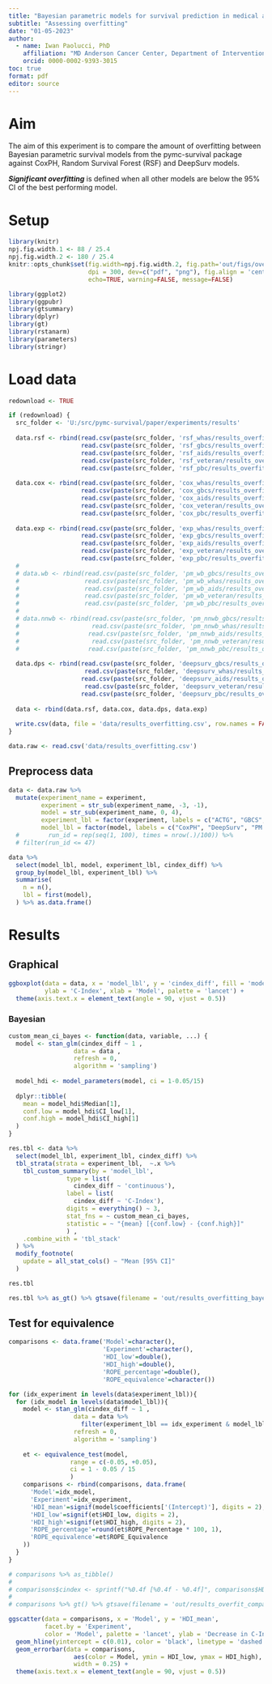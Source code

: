 ```yaml
---
title: "Bayesian parametric models for survival prediction in medical applications"
subtitle: "Assessing overfitting"
date: "01-05-2023"
author:
  - name: Iwan Paolucci, PhD
    affiliation: "MD Anderson Cancer Center, Department of Interventional Radiology, Houston, TX, USA"
    orcid: 0000-0002-9393-3015
toc: true
format: pdf
editor: source
---
```


# Aim

The aim of this experiment is to compare the amount of overfitting between Bayesian parametric survival models from the pymc-survival package against CoxPH, Random Survival Forest (RSF) and DeepSurv models. 

***Significant overfitting*** is defined when all other models are below the 95% CI of the best performing model.

# Setup

```r
library(knitr)
npj.fig.width.1 <- 88 / 25.4
npj.fig.width.2 <- 180 / 25.4
knitr::opts_chunk$set(fig.width=npj.fig.width.2, fig.path='out/figs/overfit/', 
                      dpi = 300, dev=c("pdf", "png"), fig.align = 'center',
                      echo=TRUE, warning=FALSE, message=FALSE)
```

```r
library(ggplot2)
library(ggpubr)
library(gtsummary)
library(dplyr)
library(gt)
library(rstanarm)
library(parameters)
library(stringr)
```

\newpage

# Load data

```r
redownload <- TRUE

if (redownload) {
  src_folder <- 'U:/src/pymc-survival/paper/experiments/results'
  
  data.rsf <- rbind(read.csv(paste(src_folder, 'rsf_whas/results_overfit.csv', sep = '/')),
                    read.csv(paste(src_folder, 'rsf_gbcs/results_overfit.csv', sep = '/')),
                    read.csv(paste(src_folder, 'rsf_aids/results_overfit.csv', sep = '/')),
                    read.csv(paste(src_folder, 'rsf_veteran/results_overfit.csv', sep = '/')),
                    read.csv(paste(src_folder, 'rsf_pbc/results_overfit.csv', sep = '/'))) 
  
  data.cox <- rbind(read.csv(paste(src_folder, 'cox_whas/results_overfit.csv', sep = '/')),
                    read.csv(paste(src_folder, 'cox_gbcs/results_overfit.csv', sep = '/')),
                    read.csv(paste(src_folder, 'cox_aids/results_overfit.csv', sep = '/')),
                    read.csv(paste(src_folder, 'cox_veteran/results_overfit.csv', sep = '/')),
                    read.csv(paste(src_folder, 'cox_pbc/results_overfit.csv', sep = '/'))) 
  
  data.exp <- rbind(read.csv(paste(src_folder, 'exp_whas/results_overfit.csv', sep = '/')),
                    read.csv(paste(src_folder, 'exp_gbcs/results_overfit.csv', sep = '/')),
                    read.csv(paste(src_folder, 'exp_aids/results_overfit.csv', sep = '/')),
                    read.csv(paste(src_folder, 'exp_veteran/results_overfit.csv', sep = '/')),
                    read.csv(paste(src_folder, 'exp_pbc/results_overfit.csv', sep = '/')))
  # 
  # data.wb <- rbind(read.csv(paste(src_folder, 'pm_wb_gbcs/results_overfit.csv', sep = '/')), 
  #                  read.csv(paste(src_folder, 'pm_wb_whas/results_overfit.csv', sep = '/')),
  #                  read.csv(paste(src_folder, 'pm_wb_aids/results_overfit.csv', sep = '/')),
  #                  read.csv(paste(src_folder, 'pm_wb_veteran/results_overfit.csv', sep = '/')),
  #                  read.csv(paste(src_folder, 'pm_wb_pbc/results_overfit.csv', sep = '/')))
  # 
  # data.nnwb <- rbind(read.csv(paste(src_folder, 'pm_nnwb_gbcs/results_overfit.csv', sep = '/')), 
  #                    read.csv(paste(src_folder, 'pm_nnwb_whas/results_overfit.csv', sep = '/')),
  #                   read.csv(paste(src_folder, 'pm_nnwb_aids/results_overfit.csv', sep = '/')),
  #                    read.csv(paste(src_folder, 'pm_nnwb_veteran/results_overfit.csv', sep = '/')),
  #                   read.csv(paste(src_folder, 'pm_nnwb_pbc/results_overfit.csv', sep = '/')))
  
  data.dps <- rbind(read.csv(paste(src_folder, 'deepsurv_gbcs/results_overfit.csv', sep = '/')), 
                     read.csv(paste(src_folder, 'deepsurv_whas/results_overfit.csv', sep = '/')),
                    read.csv(paste(src_folder, 'deepsurv_aids/results_overfit.csv', sep = '/')),
                     read.csv(paste(src_folder, 'deepsurv_veteran/results_overfit.csv', sep = '/')),
                    read.csv(paste(src_folder, 'deepsurv_pbc/results_overfit.csv', sep = '/')))
  
  data <- rbind(data.rsf, data.cox, data.dps, data.exp)
  
  write.csv(data, file = 'data/results_overfitting.csv', row.names = FALSE)
}
```

```r
data.raw <- read.csv('data/results_overfitting.csv')
```

## Preprocess data

```r

data <- data.raw %>%
  mutate(experiment_name = experiment,
         experiment = str_sub(experiment_name, -3, -1),
         model = str_sub(experiment_name, 0, 4),
         experiment_lbl = factor(experiment, labels = c("ACTG", "GBCS", "PBC", "Veteran", "WHAS")),
         model_lbl = factor(model, labels = c("CoxPH", "DeepSurv", "PM Exp", "RSF"))) # 
  #        run_id = rep(seq(1, 100), times = nrow(.)/100)) %>%
  # filter(run_id <= 47)

```

```r
data %>%
  select(model_lbl, model, experiment_lbl, cindex_diff) %>%
  group_by(model_lbl, experiment_lbl) %>%
  summarise(
    n = n(),
    lbl = first(model),
  ) %>% as.data.frame() 
```


# Results

## Graphical

```r

ggboxplot(data = data, x = 'model_lbl', y = 'cindex_diff', fill = 'model_lbl', facet.by = 'experiment_lbl',
          ylab = 'C-Index', xlab = 'Model', palette = 'lancet') +
  theme(axis.text.x = element_text(angle = 90, vjust = 0.5))


```


### Bayesian
```r

custom_mean_ci_bayes <- function(data, variable, ...) {
  model <- stan_glm(cindex_diff ~ 1 , 
                  data = data ,
                  refresh = 0,
                  algorithm = 'sampling')
  
  model_hdi <- model_parameters(model, ci = 1-0.05/15) 
  
  dplyr::tibble(
    mean = model_hdi$Median[1],
    conf.low = model_hdi$CI_low[1],
    conf.high = model_hdi$CI_high[1]
  )
}

res.tbl <- data %>%
  select(model_lbl, experiment_lbl, cindex_diff) %>%
  tbl_strata(strata = experiment_lbl,  ~.x %>%
    tbl_custom_summary(by = 'model_lbl',
                type = list(
                  cindex_diff ~ 'continuous'),
                label = list(
                  cindex_diff ~ 'C-Index'),
                digits = everything() ~ 3,
                stat_fns = ~ custom_mean_ci_bayes,
                statistic = ~ "{mean} [{conf.low} - {conf.high}]"
                ) ,
    .combine_with = 'tbl_stack'
  ) %>%
  modify_footnote(
    update = all_stat_cols() ~ "Mean [95% CI]"
  )

res.tbl

res.tbl %>% as_gt() %>% gtsave(filename = 'out/results_overfitting_bayes.rtf')

```


## Test for equivalence


```r

comparisons <- data.frame('Model'=character(),
                          'Experiment'=character(),
                          'HDI_low'=double(),
                          'HDI_high'=double(),
                          'ROPE_percentage'=double(),
                          'ROPE_equivalence'=character())

for (idx_experiment in levels(data$experiment_lbl)){
  for (idx_model in levels(data$model_lbl)){
    model <- stan_glm(cindex_diff ~ 1 , 
                  data = data %>% 
                    filter(experiment_lbl == idx_experiment & model_lbl == idx_model),
                  refresh = 0,
                  algorithm = 'sampling')
    
    et <- equivalence_test(model, 
                 range = c(-0.05, +0.05),
                 ci = 1 - 0.05 / 15
                 )
    comparisons <- rbind(comparisons, data.frame(
      'Model'=idx_model,
      'Experiment'=idx_experiment,
      'HDI_mean'=signif(model$coefficients['(Intercept)'], digits = 2),
      'HDI_low'=signif(et$HDI_low, digits = 2),
      'HDI_high'=signif(et$HDI_high, digits = 2),
      'ROPE_percentage'=round(et$ROPE_Percentage * 100, 1),
      'ROPE_equivalence'=et$ROPE_Equivalence
    ))
  }
}

# comparisons %>% as_tibble()
# 
# comparisons$cindex <- sprintf("%0.4f [%0.4f - %0.4f]", comparisons$HDI_mean, comparisons$HDI_low, comparisons$HDI_high)
# 
# comparisons %>% gt() %>% gtsave(filename = 'out/results_overfit_compare.rtf')


```

```r
ggscatter(data = comparisons, x = 'Model', y = 'HDI_mean',
          facet.by = 'Experiment',
          color = 'Model', palette = 'lancet', ylab = 'Decrease in C-Index') +
  geom_hline(yintercept = c(0.01), color = 'black', linetype = 'dashed') +
  geom_errorbar(data = comparisons,
                  aes(color = Model, ymin = HDI_low, ymax = HDI_high),
                  width = 0.25) +
  theme(axis.text.x = element_text(angle = 90, vjust = 0.5))


```